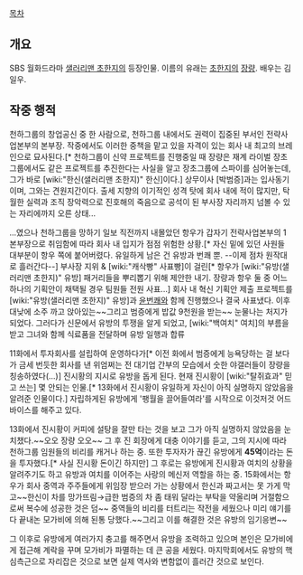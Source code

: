 [[목차]]
== 개요 ==
SBS 월화드라마 [[샐러리맨 초한지]]의 등장인물. 이름의 유래는 [[초한지]]의 [[장량]]. 배우는 김일우. 

== 작중 행적 ==
천하그룹의 창업공신 중 한 사람으로, 천하그룹 내에서도 권력이 집중된 부서인 전략사업본부의 본부장. 작중에서도 이러한 중책을 맡고 있을 자격이 있는 회사 내 최고의 브레인으로 묘사된다.[* 천하그룹이 신약 프로젝트를 진행중일 때 장량은 재계 라이벌 장초그룹에서도 같은 프로젝트를 추진한다는 사실을 알고 장초그룹에 스파이를 심어놓는데, 그가 바로 [wiki:"한신(샐러리맨 초한지)" 한신]이다.] 상무이사 [박범증]과는 입사동기이며, 그와는 견원지간이다. 출세 지향의 이기적인 성격 탓에 회사 내에 적이 많지만, 탁월한 실력과 조직 장악력으로 진호해의 죽음으로 공석이 된 부사장 자리까지 넘볼 수 있는 자리에까지 오른 상태...

...였으나 천하그룹을 망하기 일보 직전까지 내몰았던 항우가 갑자기 전략사업본부의 1본부장으로 취임함에 따라 회사 내 입지가 점점 위험한 상황.[* 자신 밑에 있던 사원들 대부분이 항우 쪽에 붙어버렸다. 유일하게 남은 건 유방과 번쾌 뿐. --이제 점차 원작대로 흘러간다--] 부사장 지위 & [wiki:"캐삭빵" 사표빵]이 걸린[* 항우가 [wiki:"유방(샐러리맨 초한지)" 유방] 패거리들을 뿌리뽑기 위해 제안한 내기. 장량과 항우 둘 중 어느 하나의 기획안이 채택될 경우 팀원들 전원 사표...] 회사 내 혁신 기획안 제출 프로젝트를 [wiki:"유방(샐러리맨 초한지)" 유방]과 [[윤번쾌]]와 함께 진행했으나 결국 사표냈다. 이후 대낮에 소주 까고 앉아있는~~그리고 범증에게 밥값 9천원을 받는~~ 눈물나는 처지가 되었다. 그러다가 신문에서 유방의 투쟁을 알게 되었고, [wiki:"백여치" 여치]의 부름을 받고 그녀와 함께 식료품을 전달하며 유방 일행과 합류

11화에서 투자회사를 설립하여 운영하다가[* 이전 화에서 범증에게 능욕당하는 걸 보다가 금세 번듯한 회사를 낸 위엄쩌는 전 대기업 간부의 모습에서 숫한 야갤러들이 장량을 칭송하였다(...)] 진시황의 지시로 유방을 돕게 된다. 현재 진시황이 [wiki:"탈쥐효과" 믿고 쓰는] 몇 안되는 인물.[* 13화에서 진시황이 유일하게 자신이 아직 실명하지 않았음을 알려준 인물이다.] 자립하게된 유방에게 '팽월을 끌어들여라'를 시작으로 이것저것 어드바이스를 해주고 있다.

13화에서 진시황이 커피에 설탕을 잘만 타는 것을 보고 그가 아직 실명하지 않았음을 눈치챘다.~~오오 장량 오오~~ 그 후 진 회장에게 대충 이야기를 듣고, 그의 지시에 따라 천하그룹 임원들의 비리를 캐거나 하는 중. 또한 투자자가 끊긴 유방에게 '''45억'''이라는 돈을 투자했다.[* 사실 진시황 돈이긴 하지만] 그 후로는 유방에게 진시황과 여치의 상황을 알려주기도 하고 유방과 여치를 이어주는 사랑의 메신저 역할을 하는 중. 
15화에서는 항우가 회사 중역과 주주들에게 위임장 받으러 가는 상황에서 한신과 짜고서는 못 가게 막고~~한신이 차를 망가뜨림→급한 범증의 차 좀 태워 달라는 부탁을 약올리며 거절함으로써 복수에 성공한 것은 덤~~ 중역들의 비리를 터트리는 작전을 세웠으나 미리 얘기를 다 끝내논 모가비에 의해 된통 당했다.~~그리고 이를 해결한 것은 유방의 임기응변~~ 

그 이후로 유방에게 여러가지 충고를 해주면서 유방을 조력하고 있으며 본인은 모가비에게 접근해 계락을 꾸며 모가비가 파멸하는 데 큰 공을 세웠다.
마지막회에서도 유방의 핵심측근으로 자리잡은 것으로 보면 실제 역사와 변함없이 흘러간 것으로 보인다.
